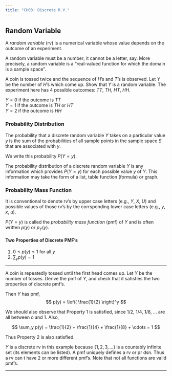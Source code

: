 ```yaml
---
title: "CH03: Discrete R.V."
---
```


## Random Variable

::: {#def-random-variable}

A _random variable_ (rv) is a numerical variable whose value depends on the outcome of an experiment.

:::

A random variable must be a number; it cannot be a letter, say. More precisely, a random variable is a "real-valued function for which the domain is a sample space". 

::: {#exm-rv}

A coin is tossed twice and the sequence of $H$'s and $T$'s is observed. Let $Y$ be the number of $H$'s which come up. Show that $Y$ is a random variable. The experiment here has 4 possible outcomes: $TT$, $TH$, $HT$, $HH$.

$Y = 0$ if the outcome is $TT$  
$Y = 1$ if the outcome is $TH$ or $HT$  
$Y = 2$ if the outcome is $HH$

:::

### Probability Distribution

The probability that a discrete random variable $Y$ takes on a particular value $y$ is the sum of the probabilities of all sample points in the sample space $S$ that are associated with $y$.

We write this probability $P(Y = y)$.

The probability distribution of a discrete random variable $Y$ is any information which provides $P(Y = y)$ for each possible value $y$ of $Y$. This information may take the form of a list, table function (formula) or graph.

### Probability Mass Function

It is conventional to denote rv's by upper case letters (e.g., $Y$, $X$, $U$) and possible values of those rv's by the corrsponding lower case letters (e.g., $y$, $x$, $u$).

$P(Y = y)$ is called the _probability mass function_ (pmf) of $Y$ and is often written $p(y)$ or $p_Y(y)$.

#### Two Properties of Discrete PMF's

1. $0 \leq p(y) \leq 1$  for all $y$
2. $\sum_y p(y) = 1$

---

::: {#exm-3}

A coin is repeatedly tossed until the first head comes up. Let $Y$ be the number of tosses. Derive the pmf of $Y$, and check that it satisfies the two properties of discrete pmf's.

Then $Y$ has pmf,
$$
p(y) = \left( \frac{1}{2} \right)^y
$$

We should also observe that Property 1 is satisfied, since 1/2, 1/4, 1/8, ... are all between o and 1. Also,

$$
\sum_y p(y) = \frac{1}{2} + \frac{1}{4} + \frac{1}{8} + \cdots = 1
$$

Thus Property 2 is also satisfied.

$Y$ is a discrete rv in this example because $\{1,2,3,\ldots\}$ is a countably infinite set (its elements can be listed). A pmf uniquely defines a rv or pr dsn. Thus a rv can
t have 2 or more different pmf's. Note that not all functions are valid pmf's.

:::

---